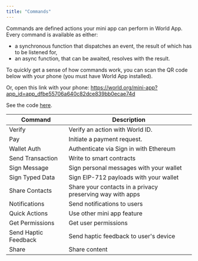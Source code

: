 ```yaml
---
title: "Commands"
---
```


Commands are defined actions your mini app can perform in World App. Every command is available as either:

-   a synchronous function that dispatches an event, the result of which has to be listened for,
-   an async function, that can be awaited, resolves with the result.

To quickly get a sense of how commands work, you can scan the QR code below with your phone (you must have World App installed).

Or, open this link with your phone: https://world.org/mini-app?app_id=app_dfbe55706a640c82dce839bb0ecae74d

See the code [here](https://github.com/worldcoin/minikit-js/tree/main/demo/with-next).

| Command | Description |
|---------|-------------|
| Verify | Verify an action with World ID. |
| Pay | Initiate a payment request. |
| Wallet Auth | Authenticate via Sign in with Ethereum |
| Send Transaction | Write to smart contracts |
| Sign Message | Sign personal messages with your wallet |
| Sign Typed Data | Sign EIP-712 payloads with your wallet |
| Share Contacts | Share your contacts in a privacy preserving way with apps |
| Notifications | Send notifications to users |
| Quick Actions | Use other mini app feature |
| Get Permissions | Get user permissions |
| Send Haptic Feedback | Send haptic feedback to user's device |
| Share | Share content |